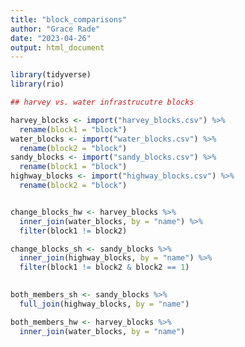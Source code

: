 ```yaml
---
title: "block_comparisons"
author: "Grace Rade"
date: "2023-04-26"
output: html_document
---
```

```r
library(tidyverse)
library(rio)

## harvey vs. water infrastrucutre blocks

harvey_blocks <- import("harvey_blocks.csv") %>% 
  rename(block1 = "block")
water_blocks <- import("water_blocks.csv") %>% 
  rename(block2 = "block")
sandy_blocks <- import("sandy_blocks.csv") %>% 
  rename(block1 = "block")
highway_blocks <- import("highway_blocks.csv") %>% 
  rename(block2 = "block")


change_blocks_hw <- harvey_blocks %>% 
  inner_join(water_blocks, by = "name") %>% 
  filter(block1 != block2)

change_blocks_sh <- sandy_blocks %>% 
  inner_join(highway_blocks, by = "name") %>% 
  filter(block1 != block2 & block2 == 1)  
  

both_members_sh <- sandy_blocks %>% 
  full_join(highway_blocks, by = "name")

both_members_hw <- harvey_blocks %>% 
  inner_join(water_blocks, by = "name")
```

